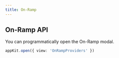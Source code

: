 ```yaml
---
title: On-Ramp
---
```



<Onramp />

## On-Ramp API 

You can programmatically open the On-Ramp modal.

```ts
appKit.open({ view: 'OnRampProviders' })
```
